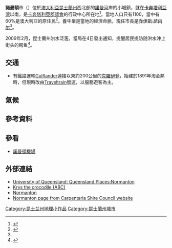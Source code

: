 {{Infobox Australian Place
| type = town
| name     = 諾曼頓
| state    = qld
| image    = Normanton-queensland-australia-gulf-savannah-gulf-of-carpetnaria.jpg
| caption  = 諾曼頓市邊境的歡迎告示
| lga      = 卡奔塔利亞郡議會
| postcode = 4890
| est      = 1867
| pop      = 1,100
| pop_footnotes=<ref name="ABS" />
| elevation=
| coordinates ={{Coord|17|40|S|141|04|E|display=inline,title|region:AU-QLD_type:city}}
| latd  =17 |latm =40 |lats  =0
| longd =141 |longm =04 |longs =0
| maxtemp  = 33.4
| mintemp  = 21.3
| rainfall = 921.7
| stategov = [[伊薩山選區|伊薩山選區]]
| fedgov   = [[Division_of_Kennedy|Kennedy]]
| dist1    = 2088
| dir1     = NW
| location1= 布里斯班
| dist2    = 689
| dir2     = W
| location2= [[凯恩斯_(昆士兰州)|凯恩斯]]
| dist3    = 527
| dir3     = NW
| location3= [[伊薩山_(昆士蘭州)|伊薩山]]
| dist4    = 70
| dir4     = SE
| location4= [[Karumba,_Queensland|Karumba]]
}}
'''諾曼頓'''市（{{lang|en|Normanton}}）位於[[澳大利亞|澳大利亞]][[昆士蘭州|昆士蘭州]]西北部的[[諾曼河|諾曼河]]岸的小城鎮，就在[[卡奔塔利亞灣|卡奔塔利亞灣]]以南，是[[卡奔塔利亞郡議會|卡奔塔利亞郡議會]]的行政中心所在地<ref name="herqldout">{{Cite book |title=Heritage Trails of the Queensland Outback |last=[[Environmental_Protection_Agency_(Queensland)|Environmental Protection Agency (Queensland)]] |year=2002 |publisher=State of Queensland |isbn=0-7345-1040-3 |pages=94 }}</ref>。當地人口只有1100，當中有60%是澳大利亞的原住民<ref name="ABS">{{Census 2006 AUS
|id=UCL344600 |name=Normanton (Urban Centre/Locality) |accessdate=2009-05-03 |quick=on}}</ref>。養牛業是當地的經濟命脈，現任市長是[[乔伊斯·萨内尔|乔伊斯·萨内尔]]<ref name=xinhuanet />。

2009年2月，昆士蘭州洪水泛濫，當局在4日發出通知，提醒居民提防随洪水沖上街头的鳄鱼<ref name=xinhuanet>{{cite news |url=http://news.xinhuanet.com/photo/2009-02/05/content_10770327.htm |title=澳大利亚昆士兰洪水泛滥 鳄鱼被冲到街道上 |date=2009-02-05 |publisher=[[新华网|新华网]]/[[北京日报|北京日报]] |language=zh-hans |accessdate=2011-05-02 |archive-date=2011-01-08 |archive-url=https://web.archive.org/web/20110108011321/http://news.xinhuanet.com/photo/2009-02/05/content_10770327.htm |dead-url=yes }}</ref>。

== 交通 ==
* 有鐵路運輸[[Gulflander|Gulflander]]連接以東約200公里的[[克羅伊登|克羅伊登]]，始建於1891年淘金熱時，但現時改由[[Traveltrain|Traveltrain]]營運，以服務遊客為主。

== 氣候 ==
{{Weather box
|collapsed = 
|location = 諾曼頓
|metric first = Yes
|single line = Yes
|Jan record high C = 43.1
|Feb record high C = 41.0
|Mar record high C = 40.1
|Apr record high C = 39.5
|May record high C = 37.2
|Jun record high C = 35.6
|Jul record high C = 36.7
|Aug record high C = 38.3
|Sep record high C = 40.1
|Oct record high C = 41.8
|Nov record high C = 43.3
|Dec record high C = 43.3
|year record high C = 43.3
|Jan high C = 34.7
|Feb high C = 33.9
|Mar high C = 34.2
|Apr high C = 34.0
|May high C = 31.7
|Jun high C = 29.2
|Jul high C = 29.1
|Aug high C = 31.1
|Sep high C = 33.9
|Oct high C = 35.9
|Nov high C = 36.8
|Dec high C = 36.1
|year high C = 33.4
|Jan low C = 25.1
|Feb low C = 24.9
|Mar low C = 24.4
|Apr low C = 22.4
|May low C = 19.1
|Jun low C = 16.1
|Jul low C = 15.2
|Aug low C = 16.5
|Sep low C = 19.5
|Oct low C = 22.6
|Nov low C = 24.8
|Dec low C = 25.3
|year low C = 21.3
|Jan record low C = 18.3
|Feb record low C = 17.3
|Mar record low C = 16.7
|Apr record low C = 12.2
|May record low C = 7.2
|Jun record low C = 6.7
|Jul record low C = 7.0
|Aug record low C = 6.6
|Sep record low C = 11.1
|Oct record low C = 13.7
|Nov record low C = 15.5
|Dec record low C = 18.9
|year record low C = 6.6
|Jan precipitation mm = 260.2
|Feb precipitation mm = 250.8
|Mar precipitation mm = 157.7
|Apr precipitation mm = 30.9
|May precipitation mm = 7.5
|Jun precipitation mm = 9.2
|Jul precipitation mm = 3.2
|Aug precipitation mm = 1.7
|Sep precipitation mm = 3.0
|Oct precipitation mm = 10.5
|Nov precipitation mm = 45.1
|Dec precipitation mm = 144.4
|year precipitation mm = 921.7
|source 1 = <ref>[http://www.bom.gov.au/climate/averages/tables/cw_029041_All.shtml Climate statistics for Australian locations - Normanton Post Office (1872-2001)]</ref>
|date=2010年8月
}}

== 參考資料 ==
{{reflist}}

== 參看 ==
{{Portal|昆士蘭}}
*[[諾曼頓機場|諾曼頓機場]]

== 外部連結 ==
*[http://queenslandplaces.com.au/normanton University of Queensland: Queensland Places:Normanton]{{Wayback|url=http://queenslandplaces.com.au/normanton |date=20110305060456 }}
*[https://web.archive.org/web/20090213125204/http://www.abc.net.au/backyard/stories/s1020946.htm Krys the crocodile (ABC)]
*[http://www.giveanaussieago.com.au/towns/Normanton.html Normanton]{{Wayback|url=http://www.giveanaussieago.com.au/towns/Normanton.html |date=20110218231119 }}
*[https://web.archive.org/web/20060820131650/http://www.carpentaria.qld.gov.au/visitors/Normanton.shtml Normanton page from Carpentaria Shire Council website]

[[Category:昆士兰州地理小作品|Category:昆士兰州地理小作品]]
[[Category:昆士蘭州城市|Category:昆士蘭州城市]]